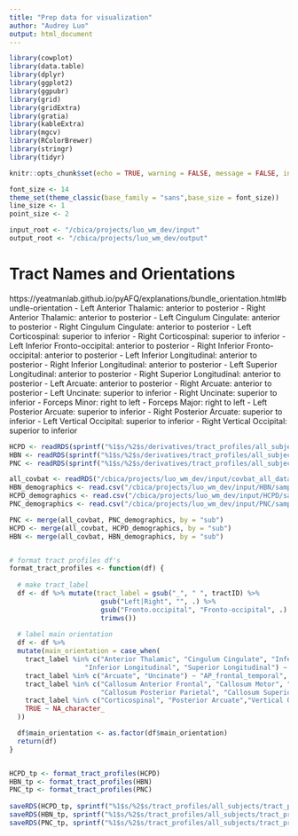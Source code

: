 ```yaml
---
title: "Prep data for visualization"
author: "Audrey Luo"
output: html_document
---
```


```r
library(cowplot)
library(data.table)
library(dplyr)
library(ggplot2)
library(ggpubr)
library(grid)
library(gridExtra)
library(gratia) 
library(kableExtra)
library(mgcv)
library(RColorBrewer)
library(stringr)
library(tidyr)

knitr::opts_chunk$set(echo = TRUE, warning = FALSE, message = FALSE, include = TRUE) 

font_size <- 14
theme_set(theme_classic(base_family = "sans",base_size = font_size))
line_size <- 1
point_size <- 2

input_root <- "/cbica/projects/luo_wm_dev/input"
output_root <- "/cbica/projects/luo_wm_dev/output"
```


# Tract Names and Orientations
https://yeatmanlab.github.io/pyAFQ/explanations/bundle_orientation.html#bundle-orientation 
- Left Anterior Thalamic: anterior to posterior
- Right Anterior Thalamic: anterior to posterior
- Left Cingulum Cingulate: anterior to posterior
- Right Cingulum Cingulate: anterior to posterior
- Left Corticospinal: superior to inferior
- Right Corticospinal: superior to inferior
- Left Inferior Fronto-occipital: anterior to posterior
- Right Inferior Fronto-occipital: anterior to posterior
- Left Inferior Longitudinal: anterior to posterior
- Right Inferior Longitudinal: anterior to posterior
- Left Superior Longitudinal: anterior to posterior
- Right Superior Longitudinal: anterior to posterior
- Left Arcuate: anterior to posterior
- Right Arcuate: anterior to posterior
- Left Uncinate: superior to inferior
- Right Uncinate: superior to inferior
- Forceps Minor: right to left
- Forceps Major: right to left
- Left Posterior Arcuate: superior to inferior
- Right Posterior Arcuate: superior to inferior
- Left Vertical Occipital: superior to inferior
- Right Vertical Occipital: superior to inferior

```r
HCPD <- readRDS(sprintf("%1$s/%2$s/derivatives/tract_profiles/all_subjects/collated_tract_profiles_final.RData", input_root, "HCPD"))
HBN <- readRDS(sprintf("%1$s/%2$s/derivatives/tract_profiles/all_subjects/collated_tract_profiles_final.RData", input_root, "HBN"))
PNC <- readRDS(sprintf("%1$s/%2$s/derivatives/tract_profiles/all_subjects/collated_tract_profiles_final.RData", input_root, "PNC"))

all_covbat <- readRDS("/cbica/projects/luo_wm_dev/input/covbat_all_datasets/collated_tract_profiles_combat_all_datasets_site.RData")
HBN_demographics <- read.csv("/cbica/projects/luo_wm_dev/input/HBN/sample_selection_files/final_sample/HBN_WMDev_FinalSampleDemoQC.csv")
HCPD_demographics <- read.csv("/cbica/projects/luo_wm_dev/input/HCPD/sample_selection_files/final_sample/HCPD_WMDev_FinalSampleDemoQC.csv")
PNC_demographics <- read.csv("/cbica/projects/luo_wm_dev/input/PNC/sample_selection_files/final_sample/PNC_WMDev_FinalSampleDemoQC.csv")

PNC <- merge(all_covbat, PNC_demographics, by = "sub")
HCPD <- merge(all_covbat, HCPD_demographics, by = "sub")
HBN <- merge(all_covbat, HBN_demographics, by = "sub")


# format tract profiles df's
format_tract_profiles <- function(df) {
  
  # make tract_label
  df <- df %>% mutate(tract_label = gsub("_", " ", tractID) %>%
                       gsub("Left|Right", "", .) %>%
                       gsub("Fronto.occipital", "Fronto-occipital", .) %>% # change to hyphen for plotting purposes
                       trimws())
  
  # label main orientation
  df <- df %>% 
  mutate(main_orientation = case_when(
    tract_label %in% c("Anterior Thalamic", "Cingulum Cingulate", "Inferior Fronto-occipital",
                   "Inferior Longitudinal", "Superior Longitudinal") ~ "AP",
    tract_label %in% c("Arcuate", "Uncinate") ~ "AP_frontal_temporal",
    tract_label %in% c("Callosum Anterior Frontal", "Callosum Motor", "Callosum Occipital", "Callosum Orbital", 
                       "Callosum Posterior Parietal", "Callosum Superior Frontal", "Callosum Superior Parietal", "Callosum Temporal") ~ "RL",
    tract_label %in% c("Corticospinal", "Posterior Arcuate","Vertical Occipital") ~ "SI",
    TRUE ~ NA_character_
  ))

  df$main_orientation <- as.factor(df$main_orientation)
  return(df)
}


HCPD_tp <- format_tract_profiles(HCPD)
HBN_tp <- format_tract_profiles(HBN)
PNC_tp <- format_tract_profiles(PNC)
   
saveRDS(HCPD_tp, sprintf("%1$s/%2$s/tract_profiles/all_subjects/tract_profiles_for_viz_combat_all_site.RData", output_root, "HCPD"))
saveRDS(HBN_tp, sprintf("%1$s/%2$s/tract_profiles/all_subjects/tract_profiles_for_viz_combat_all_site.RData", output_root, "HBN"))
saveRDS(PNC_tp, sprintf("%1$s/%2$s/tract_profiles/all_subjects/tract_profiles_for_viz_combat_all_site.RData", output_root, "PNC"))
```